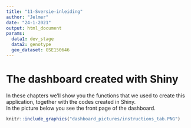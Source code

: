 ```yaml
---
title: "11-Sversie-inleiding"
author: "Jelmer"
date: "24-1-2021"
output: html_document
params:
  data1: dev_stage
  data2: genotype
  geo_dataset: GSE150646
---
```


# The dashboard created with Shiny

In these chapters we'll show you the functions that we used to create this application, together with the codes created in Shiny.  
In the picture below you see the front page of the dashboard. 
```r
knitr::include_graphics("dashboard_pictures/instructions_tab.PNG")
```

